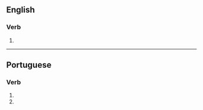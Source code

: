 ==English==

===Verb===
{{head|en|verb form}}

# {{en-third-person singular of|maximize}}

----

==Portuguese==

===Verb===
{{head|pt|verb form}}

# {{pt-verb form of|maximizar|ar|subjunctive|present|singular|second}}
# {{pt-verb form of|maximizar|ar|imperative|negative|singular|second}}